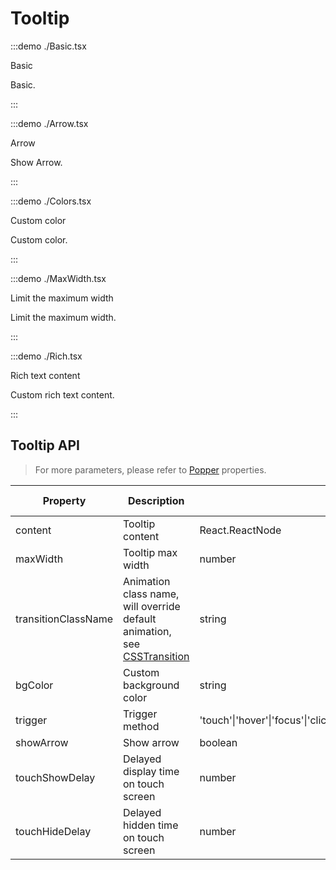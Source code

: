 # Tooltip

:::demo ./Basic.tsx

Basic

Basic.

:::

:::demo ./Arrow.tsx

Arrow

Show Arrow.

:::

:::demo ./Colors.tsx

Custom color

Custom color.

:::

:::demo ./MaxWidth.tsx

Limit the maximum width

Limit the maximum width.

:::

:::demo ./Rich.tsx

Rich text content

Custom rich text content.

:::

## Tooltip API

> For more parameters, please refer to [Popper](/components/Popper) properties.

| Property | Description | Type | Optional Value | Default | Require |
| --- | --- | --- | --- | --- | --- |
| content | Tooltip content | React.ReactNode | - | - | true |
| maxWidth | Tooltip max width | number | - | - | false |
| transitionClassName | Animation class name, will override default animation, see [CSSTransition](/components/CSSTransition) | string | - | 'xl-tooltip' | false |
| bgColor | Custom background color | string | - | - | false |
| trigger | Trigger method | 'touch'&#x007c;'hover'&#x007c;'focus'&#x007c;'click'&#x007c;'contextMenu'&#x007c;'custom'&#x007c;array | - | ['hover','touch'] | false |
| showArrow | Show arrow | boolean | - | - | false |
| touchShowDelay | Delayed display time on touch screen | number | - | 1500 | false |
| touchHideDelay | Delayed hidden time on touch screen | number | - | 0 | false |
